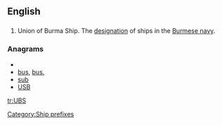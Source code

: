 {{wikipedia|Ship prefix}}
==English==

==={{initialism}}===
{{en-initialism}}

# Union of Burma Ship. The [[designation]] of ships in the [[w:Burmese navy|Burmese navy]].

===Anagrams===
* {{alphagram|bsu}}
* [[bus#English|bus]], [[bus.#English|bus.]]
* [[sub#English|sub]]
* [[USB#English|USB]]


[[Category:Ship prefixes]]

[[tr:UBS]]